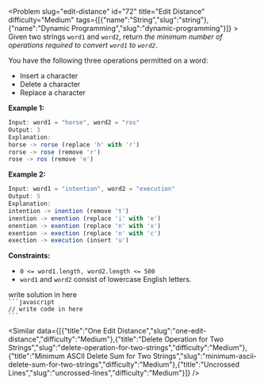 
<Problem slug="edit-distance" id="72" title="Edit Distance" difficulty="Medium" tags={[{"name":"String","slug":"string"},{"name":"Dynamic Programming","slug":"dynamic-programming"}]} >
    Given two strings `word1` and `word2`, return _the minimum number of operations required to convert `word1` to `word2`_.

You have the following three operations permitted on a word:

*   Insert a character
*   Delete a character
*   Replace a character

**Example 1:**

```javascript 
Input: word1 = "horse", word2 = "ros"
Output: 3
Explanation: 
horse -> rorse (replace 'h' with 'r')
rorse -> rose (remove 'r')
rose -> ros (remove 'e')
```

**Example 2:**

```javascript 
Input: word1 = "intention", word2 = "execution"
Output: 5
Explanation: 
intention -> inention (remove 't')
inention -> enention (replace 'i' with 'e')
enention -> exention (replace 'n' with 'x')
exention -> exection (replace 'n' with 'c')
exection -> execution (insert 'u')
```

**Constraints:**

*   `0 <= word1.length, word2.length <= 500`
*   `word1` and `word2` consist of lowercase English letters.
</Problem >

<Solution>
write solution in here
</Solution>

<Code>
```javascript
// write code in here
```
</Code>

<Similar data={[{"title":"One Edit Distance","slug":"one-edit-distance","difficulty":"Medium"},{"title":"Delete Operation for Two Strings","slug":"delete-operation-for-two-strings","difficulty":"Medium"},{"title":"Minimum ASCII Delete Sum for Two Strings","slug":"minimum-ascii-delete-sum-for-two-strings","difficulty":"Medium"},{"title":"Uncrossed Lines","slug":"uncrossed-lines","difficulty":"Medium"}]} />
